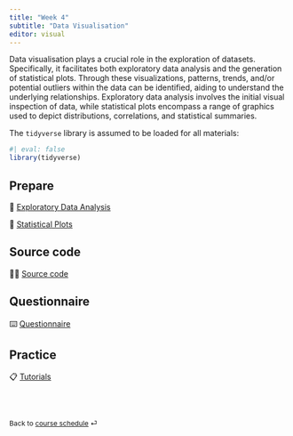 ```yaml
---
title: "Week 4"
subtitle: "Data Visualisation"
editor: visual
---
```


Data visualisation plays a crucial role in the exploration of datasets. Specifically, it facilitates both exploratory data analysis and the generation of statistical plots. Through these visualizations, patterns, trends, and/or potential outliers within the data can be identified, aiding to understand the underlying relationships. Exploratory data analysis involves the initial visual inspection of data, while statistical plots encompass a range of graphics used to depict distributions, correlations, and statistical summaries.

The `tidyverse` library is assumed to be loaded for all materials:

```r
#| eval: false
library(tidyverse)
```


## Prepare

📖 [Exploratory Data Analysis](/contents/week-4/01_EDA.qmd)

📖 [Statistical Plots](/contents/week-4/02_statistical_plots.qmd)

## Source code

🧑‍💻 [Source code](/contents/week-4/source/all_code_chunks.R)

## Questionnaire

⌨️ [Questionnaire](/questionnaire/qcm-week-4.qmd)

## Practice

📋 [Tutorials](/labs/lab-week-4.qmd)

<br><br>

::: {style="font-size: 0.875em;"}
Back to [course schedule](/ "Course schedule") ⏎
:::